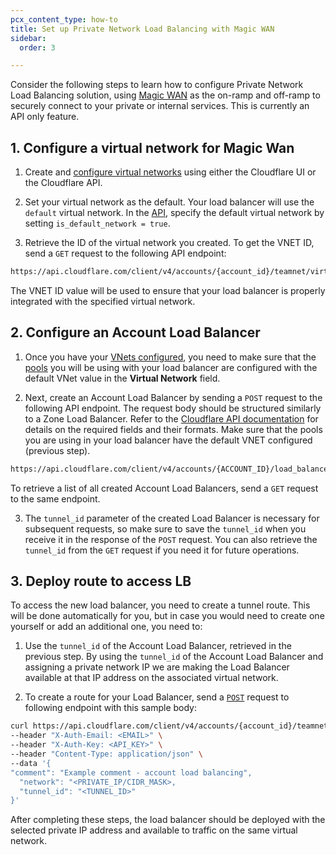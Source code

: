 ```yaml
---
pcx_content_type: how-to
title: Set up Private Network Load Balancing with Magic WAN
sidebar:
  order: 3

---
```


Consider the following steps to learn how to configure Private Network Load Balancing solution, using [Magic WAN](/magic-wan/) as the on-ramp and off-ramp to securely connect to your private or internal services. This is currently an API only feature.

## 1. Configure a virtual network for Magic Wan

1. Create and [configure virtual networks](/cloudflare-one/connections/connect-networks/private-net/cloudflared/tunnel-virtual-networks/#create-a-virtual-network) using either the Cloudflare UI or the Cloudflare API.

2. Set your virtual network as the default. Your load balancer will use the `default` virtual network. In the [API](/api/resources/zero_trust/subresources/networks/subresources/virtual_networks/methods/create/), specify the default virtual network by setting `is_default_network = true`.

3. Retrieve the ID of the virtual network you created. To get the VNET ID, send a `GET` request to the following API endpoint:

```txt
https://api.cloudflare.com/client/v4/accounts/{account_id}/teamnet/virtual_networks?is_default=true
```

The VNET ID value will be used to ensure that your load balancer is properly integrated with the specified virtual network.

## 2. Configure an Account Load Balancer

1. Once you have your [VNets configured](/load-balancing/private-network/magic-wan/#1-configure-a-virtual-network-for-magic-wan), you need to make sure that the [pools](/load-balancing/pools/create-pool/) you will be using with your load balancer are configured with the default VNet value in the **Virtual Network** field.

2. Next, create an Account Load Balancer by sending a `POST` request to the following API endpoint. The request body should be structured similarly to a Zone Load Balancer. Refer to the [Cloudflare API documentation](/api/resources/load_balancers/methods/create/#request-body) for details on the required fields and their formats. Make sure that the pools you are using in your load balancer have the default VNET configured (previous step).

```txt
https://api.cloudflare.com/client/v4/accounts/{ACCOUNT_ID}/load_balancers/
```

To retrieve a list of all created Account Load Balancers, send a `GET` request to the same endpoint.

3. The `tunnel_id` parameter of the created Load Balancer is necessary for subsequent requests, so make sure to save the `tunnel_id` when you receive it in the response of the `POST` request. You can also retrieve the `tunnel_id` from the `GET` request if you need it for future operations.

## 3. Deploy route to access LB

To access the new load balancer, you need to create a tunnel route. This will be done automatically for you, but in case you would need to create one yourself or add an additional one, you need to:

1. Use the `tunnel_id` of the Account Load Balancer, retrieved in the previous step. By using the `tunnel_id` of the Account Load Balancer and assigning a private network IP we are making the Load Balancer available at that IP address on the associated virtual network.

2. To create a route for your Load Balancer, send a [`POST`](/api/resources/zero_trust/subresources/networks/subresources/routes/methods/create/) request to following endpoint with this sample body:

```bash
curl https://api.cloudflare.com/client/v4/accounts/{account_id}/teamnet/routes \
--header "X-Auth-Email: <EMAIL>" \
--header "X-Auth-Key: <API_KEY>" \
--header "Content-Type: application/json" \
--data '{
"comment": "Example comment - account load balancing",
  "network": "<PRIVATE_IP/CIDR_MASK>,
  "tunnel_id": "<TUNNEL_ID>"
}'
```

After completing these steps, the load balancer should be deployed with the selected private IP address and available to traffic on the same virtual network.

